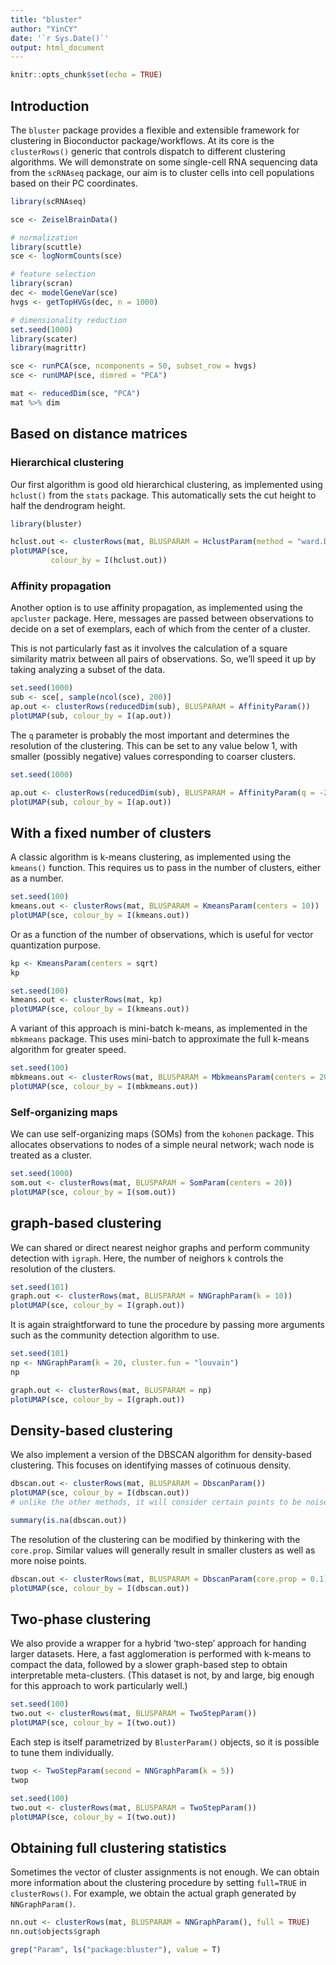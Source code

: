 ```yaml
---
title: "bluster"
author: "YinCY"
date: '`r Sys.Date()`'
output: html_document
---
```


```r
knitr::opts_chunk$set(echo = TRUE)
```


## Introduction
The `bluster` package provides a flexible and extensible framework for clustering in Bioconductor package/workflows. At its core is the `clusterRows()` generic that controls dispatch to different clustering algorithms. We will demonstrate on some single-cell RNA sequencing data from the `scRNAseq` package, our aim is to cluster cells into cell populations based on their PC coordinates.  

```r
library(scRNAseq)

sce <- ZeiselBrainData()

# normalization
library(scuttle)
sce <- logNormCounts(sce)

# feature selection
library(scran)
dec <- modelGeneVar(sce)
hvgs <- getTopHVGs(dec, n = 1000)

# dimensionality reduction
set.seed(1000)
library(scater)
library(magrittr)

sce <- runPCA(sce, ncomponents = 50, subset_row = hvgs)
sce <- runUMAP(sce, dimred = "PCA")

mat <- reducedDim(sce, "PCA")
mat %>% dim
```


## Based on distance matrices
### Hierarchical clustering
Our first algorithm is good old hierarchical clustering, as implemented using `hclust()` from the `stats` package. This automatically sets the cut height to half the dendrogram height.  

```r
library(bluster)

hclust.out <- clusterRows(mat, BLUSPARAM = HclustParam(method = "ward.D2", cut.dynamic = TRUE))
plotUMAP(sce, 
         colour_by = I(hclust.out))
```


### Affinity propagation
Another option is to use affinity propagation, as implemented using the `apcluster` package. Here, messages are passed between observations to decide on a set of exemplars, each of which from the center of a cluster.  

This is not particularly fast as it involves the calculation of a square similarity matrix between all pairs of observations. So, we'll speed it up by taking analyzing a subset of the data.  

```r
set.seed(1000)
sub <- sce[, sample(ncol(sce), 200)]
ap.out <- clusterRows(reducedDim(sub), BLUSPARAM = AffinityParam())
plotUMAP(sub, colour_by = I(ap.out))
```

The `q` parameter is probably the most important and determines the resolution of the clustering. This can be set to any value below 1, with smaller (possibly negative) values corresponding to coarser clusters.  

```r
set.seed(1000)

ap.out <- clusterRows(reducedDim(sub), BLUSPARAM = AffinityParam(q = -2))
plotUMAP(sub, colour_by = I(ap.out))
```


## With a fixed number of clusters
A classic algorithm is k-means clustering, as implemented using the `kmeans()` function. This requires us to pass in the number of clusters, either as a number.  

```r
set.seed(100)
kmeans.out <- clusterRows(mat, BLUSPARAM = KmeansParam(centers = 10))
plotUMAP(sce, colour_by = I(kmeans.out))
```

Or as a function of the number of observations, which is useful for vector quantization purpose.  
```r
kp <- KmeansParam(centers = sqrt)
kp
```

```r
set.seed(100)
kmeans.out <- clusterRows(mat, kp)
plotUMAP(sce, colour_by = I(kmeans.out))
```


A variant of this approach is mini-batch k-means, as implemented in the `mbkmeans` package. This uses mini-batch to approximate the full k-means algorithm for greater speed.  

```r
set.seed(100)
mbkmeans.out <- clusterRows(mat, BLUSPARAM = MbkmeansParam(centers = 20))
plotUMAP(sce, colour_by = I(mbkmeans.out))
```

### Self-organizing maps
We can use self-organizing maps (SOMs) from the `kohonen` package. This allocates observations to nodes of a simple neural network; wach node is treated as a cluster.  

```r
set.seed(1000)
som.out <- clusterRows(mat, BLUSPARAM = SomParam(centers = 20))
plotUMAP(sce, colour_by = I(som.out))
```

## graph-based clustering
We can shared or direct nearest neighor graphs and perform community detection with `igraph`. Here, the number of neighors `k` controls the resolution of the clusters.  

```r
set.seed(101)
graph.out <- clusterRows(mat, BLUSPARAM = NNGraphParam(k = 10))
plotUMAP(sce, colour_by = I(graph.out))
```

It is again straightforward to tune the procedure by passing more arguments such as the community detection algorithm to use.  

```r
set.seed(101)
np <- NNGraphParam(k = 20, cluster.fun = "louvain")
np
```

```r
graph.out <- clusterRows(mat, BLUSPARAM = np)
plotUMAP(sce, colour_by = I(graph.out))
```

## Density-based clustering
We also implement a version of the DBSCAN algorithm for density-based clustering. This focuses on identifying masses of cotinuous density.  

```r
dbscan.out <- clusterRows(mat, BLUSPARAM = DbscanParam())
plotUMAP(sce, colour_by = I(dbscan.out))
# unlike the other methods, it will consider certain points to be noise and discard them from the output.
```

```r
summary(is.na(dbscan.out))
```

The resolution of the clustering can be modified by thinkering with the `core.prop`. Similar values will generally result in smaller clusters as well as more noise points.  

```r
dbscan.out <- clusterRows(mat, BLUSPARAM = DbscanParam(core.prop = 0.1))
plotUMAP(sce, colour_by = I(dbscan.out))
```


## Two-phase clustering
We also provide a wrapper for a hybrid 'two-step' approach for handing larger datasets. Here, a fast agglomeration is performed with k-means to compact the data, followed by a slower graph-based step to obtain interpretable meta-clusters. (This dataset is not, by and large, big enough for this approach to work particularly well.)  

```r
set.seed(100)
two.out <- clusterRows(mat, BLUSPARAM = TwoStepParam())
plotUMAP(sce, colour_by = I(two.out))
```


Each step is itself parametrized by `BlusterParam()` objects, so it is possible to tune them individually.  

```r
twop <- TwoStepParam(second = NNGraphParam(k = 5))
twop
```

```r
set.seed(100)
two.out <- clusterRows(mat, BLUSPARAM = TwoStepParam())
plotUMAP(sce, colour_by = I(two.out))
```

## Obtaining full clustering statistics
Sometimes the vector of cluster assignments is not enough. We can obtain more information about the clustering procedure by setting `full=TRUE` in `clusterRows()`. For example, we obtain the actual graph generated by `NNGraphParam()`.  

```r
nn.out <- clusterRows(mat, BLUSPARAM = NNGraphParam(), full = TRUE)
nn.out$objects$graph
```

```r
grep("Param", ls("package:bluster"), value = T)
```














